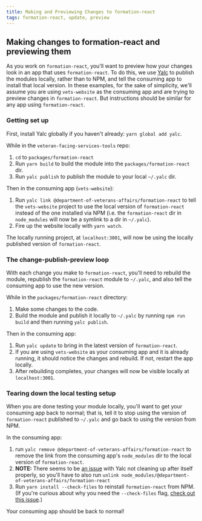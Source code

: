 ```yaml
---
title: Making and Previewing Changes to formation-react
tags: formation-react, update, preview
---
```


## Making changes to formation-react and previewing them
As you work on `formation-react`, you'll want to preview how your changes look in an app that uses `formation-react`. To do this, we use [Yalc](https://github.com/whitecolor/yalc) to publish the modules locally, rather than to NPM, and tell the consuming app to install that local version. In these examples, for the sake of simplicity, we'll assume you are using `vets-website` as the consuming app and are trying to preview changes in `formation-react`. But instructions should be similar for any app using `formation-react`.

### Getting set up
First, install Yalc globally if you haven't already: `yarn global add yalc`.

While in the `veteran-facing-services-tools` repo:

1. `cd` to `packages/formation-react`
2. Run `yarn build` to build the module into the `packages/formation-react` dir.
3. Run `yalc publish` to publish the module to your local `~/.yalc` dir.

Then in the consuming app (`vets-website`):

1. Run `yalc link @department-of-veterans-affairs/formation-react` to tell the `vets-website` project to use the local version of `formation-react` instead of the one installed via NPM (i.e. the `formation-react` dir in `node_modules` will now be a symlink to a dir in `~/.yalc`).
2. Fire up the website locally with `yarn watch`.

The locally running project, at `localhost:3001`, will now be using the locally published version of `formation-react`.

### The change-publish-preview loop
With each change you make to `formation-react`, you'll need to rebuild the module, republish the `formation-react` module to `~/.yalc`, and also tell the consuming app to use the new version.

While in the `packages/formation-react` directory:

1. Make some changes to the code.
2. Build the module and publish it locally to `~/.yalc` by running `npm run build` and then running `yalc publish`.

Then in the consuming app:

1. Run `yalc update` to bring in the latest version of `formation-react`.
2. If you are using `vets-website` as your consuming app and it is already running, it should notice the changes and rebuild. If not, restart the app locally.
3. After rebuilding completes, your changes will now be visible locally at `localhost:3001`.

### Tearing down the local testing setup
When you are done testing your module locally, you'll want to get your consuming app back to normal; that is, tell it to stop using the version of `formation-react` published to `~/.yalc` and go back to using the version from NPM.

In the consuming app:

1. run `yalc remove @department-of-veterans-affairs/formation-react` to remove the link from the consuming app's `node_modules` dir to the local version of `formation-react`.
2. **NOTE:** There seems to be [an issue](https://github.com/whitecolor/yalc/issues/37) with Yalc not cleaning up after itself properly, so you'll have to also run `unlink node_modules/@department-of-veterans-affairs/formation-react`
3. Run `yarn install --check-files` to reinstall `formation-react` from NPM. (If you're curious about why you need the `--check-files` flag, [check out this issue](https://github.com/yarnpkg/yarn/issues/2240).)

Your consuming app should be back to normal!
